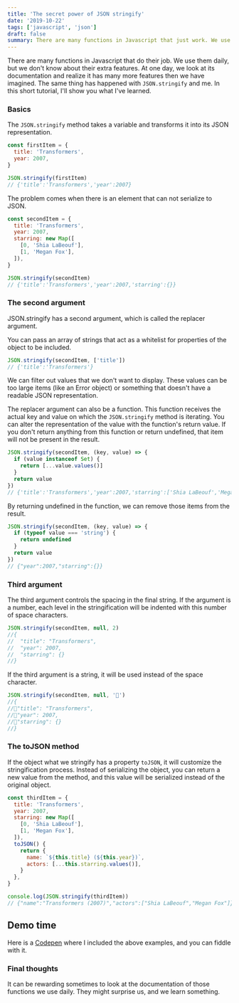 ```yaml
---
title: 'The secret power of JSON stringify'
date: '2019-10-22'
tags: ['javascript', 'json']
draft: false
summary: There are many functions in Javascript that just work. We use them daily, but we don't know about their extra features. At one day, we look at its documentation and realize it has many more features then we have imagined.
---
```


There are many functions in Javascript that do their job. We use them daily, but we don't know about their extra features. At one day, we look at its documentation and realize it has many more features then we have imagined. The same thing has happened with `JSON.stringify` and me. In this short tutorial, I'll show you what I've learned.

### Basics

The `JSON.stringify` method takes a variable and transforms it into its JSON representation.

```javascript
const firstItem = {
  title: 'Transformers',
  year: 2007,
}

JSON.stringify(firstItem)
// {'title':'Transformers','year':2007}
```

The problem comes when there is an element that can not serialize to JSON.

```javascript
const secondItem = {
  title: 'Transformers',
  year: 2007,
  starring: new Map([
    [0, 'Shia LaBeouf'],
    [1, 'Megan Fox'],
  ]),
}

JSON.stringify(secondItem)
// {'title':'Transformers','year':2007,'starring':{}}
```

### The second argument

JSON.stringify has a second argument, which is called the replacer argument.

You can pass an array of strings that act as a whitelist for properties of the object to be included.

```javascript
JSON.stringify(secondItem, ['title'])
// {'title':'Transformers'}
```

We can filter out values that we don't want to display. These values can be too large items (like an Error object) or something that doesn't have a readable JSON representation.

The replacer argument can also be a function. This function receives the actual key and value on which the `JSON.stringify` method is iterating. You can alter the representation of the value with the function's return value. If you don't return anything from this function or return undefined, that item will not be present in the result.

```javascript
JSON.stringify(secondItem, (key, value) => {
  if (value instanceof Set) {
    return [...value.values()]
  }
  return value
})
// {'title':'Transformers','year':2007,'starring':['Shia LaBeouf','Megan Fox']}
```

By returning undefined in the function, we can remove those items from the result.

```javascript
JSON.stringify(secondItem, (key, value) => {
  if (typeof value === 'string') {
    return undefined
  }
  return value
})
// {"year":2007,"starring":{}}
```

### Third argument

The third argument controls the spacing in the final string. If the argument is a number, each level in the stringification will be indented with this number of space characters.

```javascript
JSON.stringify(secondItem, null, 2)
//{
//  "title": "Transformers",
//  "year": 2007,
//  "starring": {}
//}
```

If the third argument is a string, it will be used instead of the space character.

```javascript
JSON.stringify(secondItem, null, '🦄')
//{
//🦄"title": "Transformers",
//🦄"year": 2007,
//🦄"starring": {}
//}
```

### The toJSON method

If the object what we stringify has a property `toJSON`, it will customize the stringification process. Instead of serializing the object, you can return a new value from the method, and this value will be serialized instead of the original object.

```javascript
const thirdItem = {
  title: 'Transformers',
  year: 2007,
  starring: new Map([
    [0, 'Shia LaBeouf'],
    [1, 'Megan Fox'],
  ]),
  toJSON() {
    return {
      name: `${this.title} (${this.year})`,
      actors: [...this.starring.values()],
    }
  },
}

console.log(JSON.stringify(thirdItem))
// {"name":"Transformers (2007)","actors":["Shia LaBeouf","Megan Fox"]}
```

## Demo time

Here is a [Codepen](https://codepen.io/twhite96/pen/WNNRvKX) where I included the above examples, and you can fiddle with it.

### Final thoughts

It can be rewarding sometimes to look at the documentation of those functions we use daily. They might surprise us, and we learn something.
